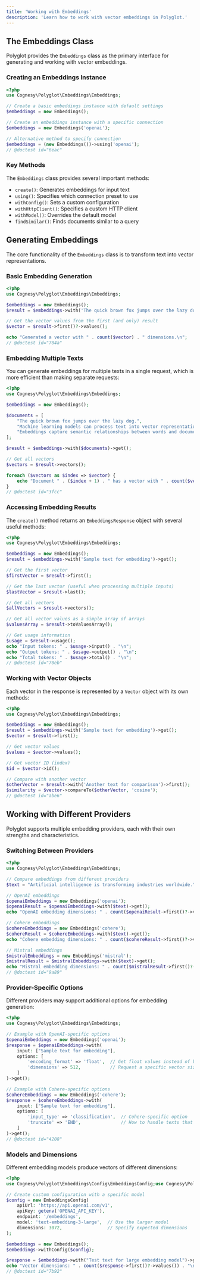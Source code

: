 ```yaml
---
title: 'Working with Embeddings'
description: 'Learn how to work with vector embeddings in Polyglot.'
---
```


## The Embeddings Class

Polyglot provides the `Embeddings` class as the primary interface for generating and working with vector embeddings.

### Creating an Embeddings Instance

```php
<?php
use Cognesy\Polyglot\Embeddings\Embeddings;

// Create a basic embeddings instance with default settings
$embeddings = new Embeddings();

// Create an embeddings instance with a specific connection
$embeddings = new Embeddings('openai');

// Alternative method to specify connection
$embeddings = (new Embeddings())->using('openai');
// @doctest id="6eac"
```

### Key Methods

The `Embeddings` class provides several important methods:

- `create()`: Generates embeddings for input text
- `using()`: Specifies which connection preset to use
- `withConfig()`: Sets a custom configuration
- `withHttpClient()`: Specifies a custom HTTP client
- `withModel()`: Overrides the default model
- `findSimilar()`: Finds documents similar to a query




## Generating Embeddings

The core functionality of the `Embeddings` class is to transform text into vector representations.

### Basic Embedding Generation

```php
<?php
use Cognesy\Polyglot\Embeddings\Embeddings;

$embeddings = new Embeddings();
$result = $embeddings->with('The quick brown fox jumps over the lazy dog.')->get();

// Get the vector values from the first (and only) result
$vector = $result->first()?->values();

echo "Generated a vector with " . count($vector) . " dimensions.\n";
// @doctest id="704a"
```

### Embedding Multiple Texts

You can generate embeddings for multiple texts in a single request, which is more efficient than making separate requests:

```php
<?php
use Cognesy\Polyglot\Embeddings\Embeddings;

$embeddings = new Embeddings();

$documents = [
    "The quick brown fox jumps over the lazy dog.",
    "Machine learning models can process text into vector representations.",
    "Embeddings capture semantic relationships between words and documents."
];

$result = $embeddings->with($documents)->get();

// Get all vectors
$vectors = $result->vectors();

foreach ($vectors as $index => $vector) {
    echo "Document " . ($index + 1) . " has a vector with " . count($vector->values()) . " dimensions.\n";
}
// @doctest id="3fcc"
```

### Accessing Embedding Results

The `create()` method returns an `EmbeddingsResponse` object with several useful methods:

```php
<?php
use Cognesy\Polyglot\Embeddings\Embeddings;

$embeddings = new Embeddings();
$result = $embeddings->with('Sample text for embedding')->get();

// Get the first vector
$firstVector = $result->first();

// Get the last vector (useful when processing multiple inputs)
$lastVector = $result->last();

// Get all vectors
$allVectors = $result->vectors();

// Get all vector values as a simple array of arrays
$valuesArray = $result->toValuesArray();

// Get usage information
$usage = $result->usage();
echo "Input tokens: " . $usage->input() . "\n";
echo "Output tokens: " . $usage->output() . "\n";
echo "Total tokens: " . $usage->total() . "\n";
// @doctest id="70eb"
```

### Working with Vector Objects

Each vector in the response is represented by a `Vector` object with its own methods:

```php
<?php
use Cognesy\Polyglot\Embeddings\Embeddings;

$embeddings = new Embeddings();
$result = $embeddings->with('Sample text for embedding')->get();
$vector = $result->first();

// Get vector values
$values = $vector->values();

// Get vector ID (index)
$id = $vector->id();

// Compare with another vector
$otherVector = $result->with('Another text for comparison')->first();
$similarity = $vector->compareTo($otherVector, 'cosine');
// @doctest id="abe6"
```



## Working with Different Providers

Polyglot supports multiple embedding providers, each with their own strengths and characteristics.

### Switching Between Providers

```php
<?php
use Cognesy\Polyglot\Embeddings\Embeddings;

// Compare embeddings from different providers
$text = "Artificial intelligence is transforming industries worldwide.";

// OpenAI embeddings
$openaiEmbeddings = new Embeddings('openai');
$openaiResult = $openaiEmbeddings->with($text)->get();
echo "OpenAI embedding dimensions: " . count($openaiResult->first()?->values()) . "\n";

// Cohere embeddings
$cohereEmbeddings = new Embeddings('cohere');
$cohereResult = $cohereEmbeddings->with($text)->get();
echo "Cohere embedding dimensions: " . count($cohereResult->first()?->values()) . "\n";

// Mistral embeddings
$mistralEmbeddings = new Embeddings('mistral');
$mistralResult = $mistralEmbeddings->with($text)->get();
echo "Mistral embedding dimensions: " . count($mistralResult->first()?->values()) . "\n";
// @doctest id="9a89"
```

### Provider-Specific Options

Different providers may support additional options for embedding generation:

```php
<?php
use Cognesy\Polyglot\Embeddings\Embeddings;

// Example with OpenAI-specific options
$openaiEmbeddings = new Embeddings('openai');
$response = $openaiEmbeddings->with(
    input: ["Sample text for embedding"],
    options: [
        'encoding_format' => 'float',  // Get float values instead of base64
        'dimensions' => 512,           // Request a specific vector size (if supported)
    ]
)->get();

// Example with Cohere-specific options
$cohereEmbeddings = new Embeddings('cohere');
$response = $cohereEmbeddings->with(
    input: ["Sample text for embedding"],
    options: [
        'input_type' => 'classification',  // Cohere-specific option
        'truncate' => 'END',               // How to handle texts that exceed the token limit
    ]
)->get();
// @doctest id="4208"
```

### Models and Dimensions

Different embedding models produce vectors of different dimensions:

```php
<?php
use Cognesy\Polyglot\Embeddings\Config\EmbeddingsConfig;use Cognesy\Polyglot\Embeddings\Embeddings;

// Create custom configuration with a specific model
$config = new EmbeddingsConfig(
    apiUrl: 'https://api.openai.com/v1',
    apiKey: getenv('OPENAI_API_KEY'),
    endpoint: '/embeddings',
    model: 'text-embedding-3-large',  // Use the larger model
    dimensions: 3072,                 // Specify expected dimensions
);

$embeddings = new Embeddings();
$embeddings->withConfig($config);

$response = $embeddings->with("Test text for large embedding model")->get();
echo "Vector dimensions: " . count($response->first()?->values()) . "\n";
// @doctest id="7b92"
```

